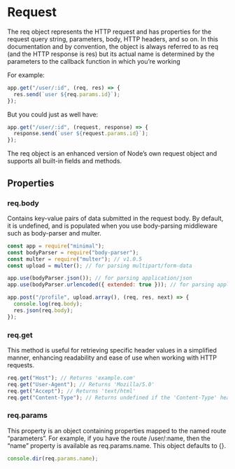 # Request

The req object represents the HTTP request and has properties for the request query string, parameters, body, HTTP headers, and so on. In this documentation and by convention, the object is always referred to as req (and the HTTP response is res) but its actual name is determined by the parameters to the callback function in which you’re working

For example:

```js filename="app.js" copy
app.get("/user/:id", (req, res) => {
  res.send(`user ${req.params.id}`);
});
```

But you could just as well have:

```js filename="app.js" copy
app.get("/user/:id", (request, response) => {
  response.send(`user ${request.params.id}`);
});
```

The req object is an enhanced version of Node’s own request object and supports all built-in fields and methods.

## Properties

### req.body

Contains key-value pairs of data submitted in the request body. By default, it is undefined, and is populated when you use body-parsing middleware such as body-parser and multer.

```js filename="app.js" copy
const app = require("minimal");
const bodyParser = require("body-parser");
const multer = require("multer"); // v1.0.5
const upload = multer(); // for parsing multipart/form-data

app.use(bodyParser.json()); // for parsing application/json
app.use(bodyParser.urlencoded({ extended: true })); // for parsing application/x-www-form-urlencoded

app.post("/profile", upload.array(), (req, res, next) => {
  console.log(req.body);
  res.json(req.body);
});
```

### req.get

This method is useful for retrieving specific header values in a simplified manner, enhancing readability and ease of use when working with HTTP requests.

```js filename="app.js" copy
req.get("Host"); // Returns 'example.com'
req.get("User-Agent"); // Returns 'Mozilla/5.0'
req.get("Accept"); // Returns 'text/html'
req.get("Content-Type"); // Returns undefined if the 'Content-Type' header is not present
```

### req.params

This property is an object containing properties mapped to the named route “parameters”. For example, if you have the route /user/:name, then the “name” property is available as req.params.name. This object defaults to {}.

```js filename="app.js" copy
console.dir(req.params.name);
```
